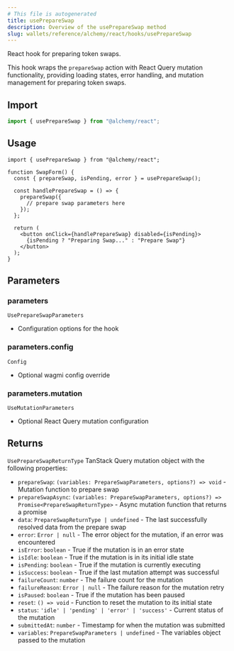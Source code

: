 ```yaml
---
# This file is autogenerated
title: usePrepareSwap
description: Overview of the usePrepareSwap method
slug: wallets/reference/alchemy/react/hooks/usePrepareSwap
---
```


React hook for preparing token swaps.

This hook wraps the `prepareSwap` action with React Query mutation functionality,
providing loading states, error handling, and mutation management for preparing token swaps.

## Import

```ts
import { usePrepareSwap } from "@alchemy/react";
```

## Usage

```tsx twoslash
import { usePrepareSwap } from "@alchemy/react";

function SwapForm() {
  const { prepareSwap, isPending, error } = usePrepareSwap();

  const handlePrepareSwap = () => {
    prepareSwap({
      // prepare swap parameters here
    });
  };

  return (
    <button onClick={handlePrepareSwap} disabled={isPending}>
      {isPending ? "Preparing Swap..." : "Prepare Swap"}
    </button>
  );
}
```

## Parameters

### parameters

`UsePrepareSwapParameters`

- Configuration options for the hook

### parameters.config

`Config`

- Optional wagmi config override

### parameters.mutation

`UseMutationParameters`

- Optional React Query mutation configuration

## Returns

`UsePrepareSwapReturnType`
TanStack Query mutation object with the following properties:

- `prepareSwap`: `(variables: PrepareSwapParameters, options?) => void` - Mutation function to prepare swap
- `prepareSwapAsync`: `(variables: PrepareSwapParameters, options?) => Promise<PrepareSwapReturnType>` - Async mutation function that returns a promise
- `data`: `PrepareSwapReturnType | undefined` - The last successfully resolved data from the prepare swap
- `error`: `Error | null` - The error object for the mutation, if an error was encountered
- `isError`: `boolean` - True if the mutation is in an error state
- `isIdle`: `boolean` - True if the mutation is in its initial idle state
- `isPending`: `boolean` - True if the mutation is currently executing
- `isSuccess`: `boolean` - True if the last mutation attempt was successful
- `failureCount`: `number` - The failure count for the mutation
- `failureReason`: `Error | null` - The failure reason for the mutation retry
- `isPaused`: `boolean` - True if the mutation has been paused
- `reset`: `() => void` - Function to reset the mutation to its initial state
- `status`: `'idle' | 'pending' | 'error' | 'success'` - Current status of the mutation
- `submittedAt`: `number` - Timestamp for when the mutation was submitted
- `variables`: `PrepareSwapParameters | undefined` - The variables object passed to the mutation
